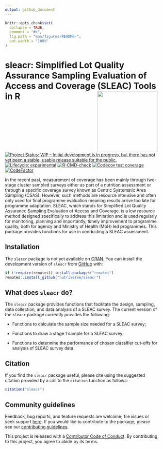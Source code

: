 ```yaml
---
output: github_document
---
```


<!-- README.md is generated from README.Rmd. Please edit that file -->

```r
knitr::opts_chunk$set(
  collapse = TRUE,
  comment = "#>",
  fig.path = "man/figures/README-",
  out.width = "100%"
)
```

# sleacr: Simplified Lot Quality Assurance Sampling Evaluation of Access and Coverage (SLEAC) Tools in R <img src="man/figures/logo.png" width="200px" align="right" />

<!-- badges: start -->
[![Project Status: WIP – Initial development is in progress, but there has not yet been a stable, usable release suitable for the public.](https://www.repostatus.org/badges/latest/wip.svg)](https://www.repostatus.org/#wip)
[![Lifecycle: experimental](https://img.shields.io/badge/lifecycle-experimental-orange.svg)](https://www.tidyverse.org/lifecycle/#experimental)
[![R-CMD-check](https://github.com/nutriverse/sleacr/actions/workflows/R-CMD-check.yaml/badge.svg)](https://github.com/nutriverse/sleacr/actions/workflows/R-CMD-check.yaml)
[![Codecov test coverage](https://codecov.io/gh/nutriverse/sleacr/branch/main/graph/badge.svg)](https://app.codecov.io/gh/nutriverse/sleacr?branch=main)
[![CodeFactor](https://www.codefactor.io/repository/github/nutriverse/sleacr/badge)](https://www.codefactor.io/repository/github/nutriverse/sleacr)
<!-- badges: end -->

In the recent past, measurement of coverage has been mainly through two-stage cluster sampled surveys either as part of a nutrition assessment or through a specific coverage survey known as Centric Systematic Area Sampling (CSAS). However, such methods are resource intensive and often only used for final programme evaluation meaning results arrive too late for programme adaptation. SLEAC, which stands for Simplified Lot Quality Assurance Sampling Evaluation of Access and Coverage, is a low resource method designed specifically to address this limitation and is used regularly for monitoring, planning and importantly, timely improvement to programme quality, both for agency and Ministry of Health (MoH) led programmes. This package provides functions for use in conducting a SLEAC assessment.

## Installation

The `sleacr` package is not yet available on [CRAN](https://cran.r-project.org). You can install the development version of `sleacr` from [GitHub](https://github.com/nutriverse/sleacr) with:

``` r
if (!require(remotes)) install.packages("remotes")
remotes::install_github("nutriverse/sleacr")
```

## What does `sleacr` do?

The `sleacr` package provides functions that facilitate the design, sampling, data collection, and data analysis of a SLEAC survey. The current version of the `sleacr` package currently provides the following:

* Functions to calculate the sample size needed for a SLEAC survey;

* Functions to draw a stage 1 sample for a SLEAC survey;

* Functions to determine the performance of chosen classifier cut-offs for analysis of SLEAC survey data.

## Citation

If you find the `sleacr` package useful, please cite using the suggested citation provided by a call to the `citation` function as follows:

```r
citation("sleacr")
```

## Community guidelines

Feedback, bug reports, and feature requests are welcome; file issues or seek support [here](https://github.com/nutriverse/sleacr/issues). If you would like to contribute to the package, please see our [contributing guidelines](https://nutriverse.io/sleacr/CONTRIBUTING.html).

This project is released with a [Contributor Code of Conduct](https://contributor-covenant.org/version/2/1/CODE_OF_CONDUCT.html). By contributing to this project, you agree to abide by its terms.

